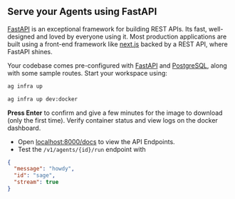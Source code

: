 ## Serve your Agents using FastAPI

[FastAPI](https://fastapi.tiangolo.com/) is an exceptional framework for building REST APIs. Its fast, well-designed and loved by everyone using it. Most production applications are built using a front-end framework like [next.js](https://nextjs.org) backed by a REST API, where FastAPI shines.

Your codebase comes pre-configured with [FastAPI](https://fastapi.tiangolo.com/) and [PostgreSQL](https://www.postgresql.org/), along with some sample routes. Start your workspace using:

<CodeGroup>

```bash terminal
ag infra up
```

```bash shorthand
ag infra up dev:docker
```

</CodeGroup>

**Press Enter** to confirm and give a few minutes for the image to download (only the first time). Verify container status and view logs on the docker dashboard.

- Open [localhost:8000/docs](http://localhost:8000/docs) to view the API Endpoints.
- Test the `/v1/agents/{id}/run` endpoint with

```json
{
  "message": "howdy",
  "id": "sage",
  "stream": true
}
```
